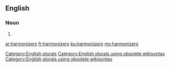 ==English==

===Noun===
{{head|en}}

# {{plural of|harmonizer}}

[[Category:English plurals]][[Category:English plurals using obsolete wikisyntax]][[Category:English plurals using obsolete wikisyntax]]

[[ar:harmonizers]]
[[fr:harmonizers]]
[[ku:harmonizers]]
[[my:harmonizers]]